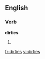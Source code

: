==English==

===Verb===
'''dirties'''

#{{third-person singular of|[[dirty]]}}

[[fr:dirties]]
[[vi:dirties]]